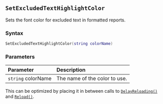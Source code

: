 ::: {.minipage data-latex="{\textwidth}"}
## `SetExcludedTextHighlightColor`

Sets the font color for excluded text in formatted reports.

### Syntax {-}

``` .lua
SetExcludedTextHighlightColor(string colorName)
```

### Parameters {-}

**Parameter** | **Description**
| :-- | :-- |
| `string` colorName | The name of the color to use. |

:::: {.tipsection data-latex=""}
This can be optimized by placing it in between calls to [`DelayReloading()`](#standard-delayreloading) and [`Reload()`](#standard-reload).
::::
:::
